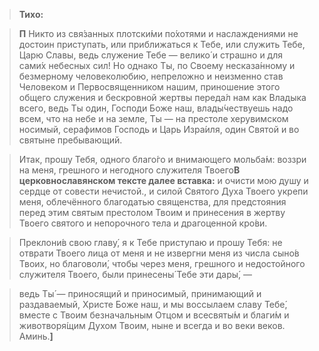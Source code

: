 
>**Тихо:**

>**П** Никто из свя́занных плотски́ми по́хотями и наслаждениями не достоин приступать, или приближаться к Тебе, или служить Тебе, Царю Славы, ведь служение Тебе — велико́ и страшно и для сами́х небесных сил! Но однако Ты, по Своему несказа́нному и безмерному человеколюбию, непреложно и неизменно став Человеком и Первосвященником нашим, приношение этого общего служения и бескровной жертвы переда́л нам как Владыка всего, ведь Ты один, Господи Боже наш, влады́чествуешь надо всем, что на небе и на земле, Ты — на престоле херувимском носимый, серафимов Господь и Царь Изра́иля, один Святой и во святыне пребывающий.

>Итак, прошу Тебя, одного благо́го и внимающего мольба́м: воззри на меня, грешного и негодного служителя Твоего<Tooltip>**В церковнославянском тексте далее вставка:** и очисти мою душу и сердце от совести нечистой.</Tooltip>, и силой Святого Духа Твоего укрепи меня, облечённого благодатью священства, для предстояния перед этим святым престолом Твоим и принесения в жертву Твоего святого и непорочного тела и драгоценной кро́ви.

>Преклони́в свою главу́, я к Тебе приступаю и прошу Тебя: не отврати Твоего лица от меня и не извергни меня из числа сыно́в Твоих, но благоволи́, чтобы через меня, грешного и недостойного служителя Твоего, были принесены́ Тебе эти дары́, —

>ведь Ты́ — приносящий и приносимый, принимающий и раздаваемый, Христе Боже наш, и мы воссылаем славу Тебе́, вместе с Твоим безначальным Отцом и всесвяты́м и благи́м и животворя́щим Духом Твоим, ныне и всегда и во веки веков. Аминь.**<b>]</b>**

